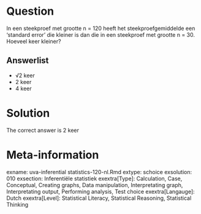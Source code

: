 Question
========

In een steekproef met grootte n = 120 heeft het steekproefgemiddelde een 'standard error' die kleiner is dan die in een steekproef met grootte n = 30. Hoeveel keer kleiner? 

Answerlist
----------
* &#8730;2 keer
* 2 keer
* 4 keer

Solution
========

The correct answer is  2 keer 

Meta-information
================
exname: uva-inferential statistics-120-nl.Rmd 
extype: schoice 
exsolution: 010 
exsection: Inferentiële statistiek
exextra[Type]: Calculation, Case, Conceptual, Creating graphs, Data manipulation, Interpretating graph, Interpretating output, Performing analysis, Test choice 
exextra[Langauge]: Dutch 
exextra[Level]: Statistical Literacy, Statistical Reasoning, Statistical Thinking 
